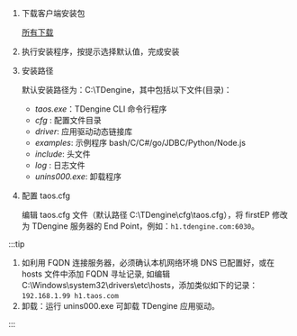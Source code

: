 
1. 下载客户端安装包

   <PkgListV3 type={4} sys="Windows" />

   [所有下载](../../releases)
2. 执行安装程序，按提示选择默认值，完成安装
3. 安装路径

   默认安装路径为：C:\TDengine，其中包括以下文件(目录)：

   - _taos.exe_：TDengine CLI 命令行程序
   - _cfg_ : 配置文件目录
   - _driver_: 应用驱动动态链接库
   - _examples_: 示例程序 bash/C/C#/go/JDBC/Python/Node.js
   - _include_: 头文件
   - _log_ : 日志文件
   - _unins000.exe_: 卸载程序

4. 配置 taos.cfg

   编辑 taos.cfg 文件（默认路径 C:\TDengine\cfg\taos.cfg），将 firstEP 修改为 TDengine 服务器的 End Point，例如：`h1.tdengine.com:6030`。

:::tip

1. 如利用 FQDN 连接服务器，必须确认本机网络环境 DNS 已配置好，或在 hosts 文件中添加 FQDN 寻址记录, 如编辑 C:\Windows\system32\drivers\etc\hosts，添加类似如下的记录：`192.168.1.99 h1.taos.com`
2. 卸载：运行 unins000.exe 可卸载 TDengine 应用驱动。

:::
